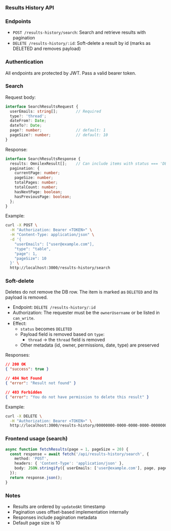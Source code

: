 ### Results History API

### Endpoints
- `POST /results-history/search`: Search and retrieve results with pagination
- `DELETE /results-history/:id`: Soft-delete a result by id (marks as DELETED and removes payload)

### Authentication
All endpoints are protected by JWT. Pass a valid bearer token.

### Search

Request body:
```typescript
interface SearchResultsRequest {
  userEmails: string[];        // Required
  type?: 'thread';
  dateFrom?: Date;
  dateTo?: Date;
  page?: number;               // default: 1
  pageSize?: number;           // default: 10
}
```

Response:
```typescript
interface SearchResultsResponse {
  results: OmnilexResult[];    // Can include items with status === 'DELETED'
  pagination: {
    currentPage: number;
    pageSize: number;
    totalPages: number;
    totalCount: number;
    hasNextPage: boolean;
    hasPreviousPage: boolean;
  };
}
```

Example:
```bash
curl -X POST \
  -H "Authorization: Bearer <TOKEN>" \
  -H "Content-Type: application/json" \
  -d '{
    "userEmails": ["user@example.com"],
    "type": "table",
    "page": 1,
    "pageSize": 10
  }' \
  http://localhost:3000/results-history/search
```

### Soft-delete

Deletes do not remove the DB row. The item is marked as `DELETED` and its payload is removed.

- Endpoint: `DELETE /results-history/:id`
- Authorization: The requester must be the `ownerUsername` or be listed in `can_write`.
- Effect:
  - `status` becomes `DELETED`
  - Payload field is removed based on `type`:
    - `thread` → the `thread` field is removed
  - Other metadata (id, owner, permissions, date, type) are preserved

Responses:
```json
// 200 OK
{ "success": true }

// 404 Not Found
{ "error": "Result not found" }

// 403 Forbidden
{ "error": "You do not have permission to delete this result" }
```

Example:
```bash
curl -X DELETE \
  -H "Authorization: Bearer <TOKEN>" \
  http://localhost:3000/results-history/00000000-0000-0000-0000-000000000000
```

### Frontend usage (search)
```typescript
async function fetchResults(page = 1, pageSize = 20) {
  const response = await fetch('/api/results-history/search', {
    method: 'POST',
    headers: { 'Content-Type': 'application/json' },
    body: JSON.stringify({ userEmails: ['user@example.com'], page, pageSize })
  });
  return response.json();
}
```

### Notes
- Results are ordered by `updatedAt` timestamp
- Pagination uses offset-based implementation internally
- Responses include pagination metadata
- Default page size is 10
